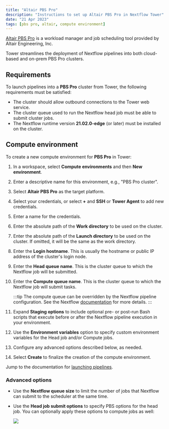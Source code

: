 ```yaml
---
title: "Altair PBS Pro"
description: "Instructions to set up Altair PBS Pro in Nextflow Tower"
date: "21 Apr 2023"
tags: [pbs pro, altair, compute environment]
---
```


[Altair PBS Pro](https://www.altair.com/pbs-professional/) is a workload manager and job scheduling tool provided by Altair Engineering, Inc.

Tower streamlines the deployment of Nextflow pipelines into both cloud-based and on-prem PBS Pro clusters.

## Requirements

To launch pipelines into a **PBS Pro** cluster from Tower, the following requirements must be satisfied:

- The cluster should allow outbound connections to the Tower web service.
- The cluster queue used to run the Nextflow head job must be able to submit cluster jobs.
- The Nextflow runtime version **21.02.0-edge** (or later) must be installed on the cluster.

## Compute environment

To create a new compute environment for **PBS Pro** in Tower:

1.  In a workspace, select **Compute environments** and then **New environment**.

2.  Enter a descriptive name for this environment, e.g., "PBS Pro cluster".

3.  Select **Altair PBS Pro** as the target platform.

4.  Select your credentials, or select **+** and **SSH** or **Tower Agent** to add new credentials.

5.  Enter a name for the credentials.

6.  Enter the absolute path of the **Work directory** to be used on the cluster.

7.  Enter the absolute path of the **Launch directory** to be used on the cluster. If omitted, it will be the same as the work directory.

8.  Enter the **Login hostname**. This is usually the hostname or public IP address of the cluster's login node.

9.  Enter the **Head queue name**. This is the cluster queue to which the Nextflow job will be submitted.

10. Enter the **Compute queue name**. This is the cluster queue to which the Nextflow job will submit tasks.

    :::tip
    The compute queue can be overridden by the Nextflow pipeline configuration. See the Nextflow [documentation](https://www.nextflow.io/docs/latest/process.html#queue) for more details.
    :::

11. Expand **Staging options** to include optional pre- or post-run Bash scripts that execute before or after the Nextflow pipeline execution in your environment.

12. Use the **Environment variables** option to specify custom environment variables for the Head job and/or Compute jobs.

13. Configure any advanced options described below, as needed.

14. Select **Create** to finalize the creation of the compute environment.

Jump to the documentation for [launching pipelines](../launch/launchpad.mdx).

### Advanced options

- Use the **Nextflow queue size** to limit the number of jobs that Nextflow can submit to the scheduler at the same time.

- Use the **Head job submit options** to specify PBS options for the head job. You can optionally apply these options to compute jobs as well:

  ![](./_images/head_job_propagation.png)
